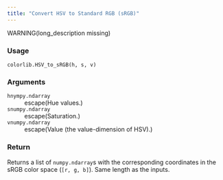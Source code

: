 ```yaml
---
title: "Convert HSV to Standard RGB (sRGB)"
---
```


WARNING(long_description missing)

### Usage

<pre><code class='language-python'>colorlib.HSV_to_sRGB(h, s, v)</code></pre>

### Arguments

<dl class="pyp-list param-list">
  <dt style = "white-space: nowrap; font-family: monospace; vertical-align: top">
   <code id="colorspace.colorlib.colorlib.HSV_to_sRGB:h">h</code><code class="argument-class">nympy.ndarray</code>
  </dt>
 <dd>escape(Hue values.)</dd>
  <dt style = "white-space: nowrap; font-family: monospace; vertical-align: top">
   <code id="colorspace.colorlib.colorlib.HSV_to_sRGB:s">s</code><code class="argument-class">numpy.ndarray</code>
  </dt>
 <dd>escape(Saturation.)</dd>
  <dt style = "white-space: nowrap; font-family: monospace; vertical-align: top">
   <code id="colorspace.colorlib.colorlib.HSV_to_sRGB:v">v</code><code class="argument-class">numpy.ndarray</code>
  </dt>
 <dd>escape(Value (the value-dimension of HSV).)</dd>
</dl>

### Return

Returns a list of `numpy.ndarray`s with the corresponding
coordinates in the sRGB color space (`[r, g, b]`). Same length as
the inputs.
